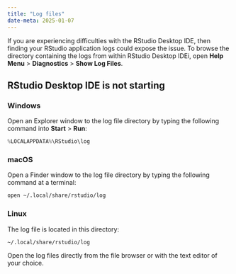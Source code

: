 ```yaml
---
title: "Log files"
date-meta: 2025-01-07
---
```


If you are experiencing difficulties with the RStudio Desktop IDE, then finding your RStudio application logs could expose the issue. To browse the directory containing the logs from within RStudio Desktop IDEi, open **Help Menu** > **Diagnostics** > **Show Log Files**.

## RStudio Desktop IDE is not starting

### Windows

Open an Explorer window to the log file directory by typing the following command into **Start** > **Run**:

```powershell
%LOCALAPPDATA%\RStudio\log
```

### macOS

Open a Finder window to the log file directory by typing the following command at a terminal:

```zsh
open ~/.local/share/rstudio/log
```

### Linux

The log file is located in this directory: 

```bash
~/.local/share/rstudio/log
```

Open the log files directly from the file browser or with the text editor of your choice.
